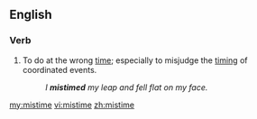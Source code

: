 ==English==
===Verb===
{{en-verb|mistimes|mistiming|mistimed}}

#To do at the wrong [[time]]; especially to misjudge the [[timing]] of coordinated events.
#:''I '''mistimed''' my leap and fell flat on my face.''

[[my:mistime]]
[[vi:mistime]]
[[zh:mistime]]